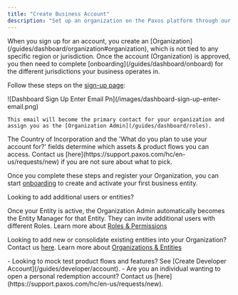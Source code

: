 ```yaml
---
title: "Create Business Account"
description: "Set up an organization on the Paxos platform through our self-service sign up."
---
```


<Note>
  When you sign up for an account, you create an [Organization](/guides/dashboard/organization#organization), which is not tied to any specific region or jurisdiction. Once the account (Organization) is approved, you then need to complete [onboarding](/guides/dashboard/onboard) for the different jurisdictions your business operates in.
</Note>

Follow these steps on the [sign-up page](https://dashboard.paxos.com/signup):

<Steps>
  <Step title="Enter your work email">
    ![Dashboard Sign Up Enter Email Pn](/images/dashboard-sign-up-enter-email.png)

    This email will become the primary contact for your organization and assign you as the [Organization Admin](/guides/dashboard/roles).
  </Step>
  <Step title="Verify your email">
    
  </Step>
</Steps>

<Info>
  The Country of Incorporation and the 'What do you plan to use your account for?' fields determine which assets & product flows you can access. Contact us [here](https://support.paxos.com/hc/en-us/requests/new) if you are not sure about what to pick.
</Info>

Once you complete these steps and register your Organization, you can start [onboarding](/guides/dashboard/onboard) to create and activate your first business entity.

<Tip>
  Looking to add additional users or entities?

  Once your Entity is active, the Organization Admin automatically becomes the Entity Manager for that Entity. They can invite additional users with different Roles.
  Learn more about [Roles & Permissions](/guides/dashboard/roles)

  Looking to add new or consolidate existing entities into your Organization? Contact us [here](https://support.paxos.com/hc/en-us/requests/new).
  Learn more about [Organizations & Entities](/guides/dashboard/organization#organization)
</Tip>

<Tip>
  - Looking to mock test product flows and features? See [Create Developer Account](/guides/developer/account).
  - Are you an individual wanting to open a personal redemption account? Contact us [here](https://support.paxos.com/hc/en-us/requests/new).
</Tip>